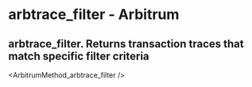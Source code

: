 # arbtrace_filter  - Arbitrum

## arbtrace_filter. Returns transaction traces that match specific filter criteria


<ArbitrumMethod_arbtrace_filter />
